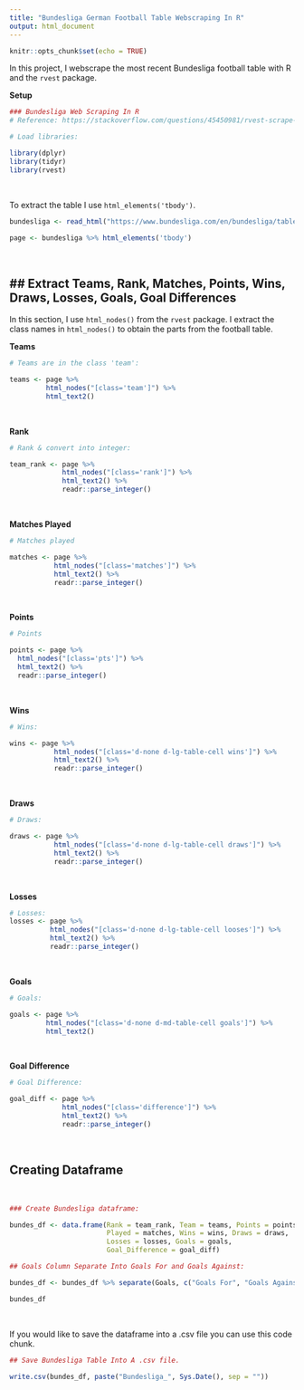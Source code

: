 ```yaml
---
title: "Bundesliga German Football Table Webscraping In R"
output: html_document
---
```


```r
knitr::opts_chunk$set(echo = TRUE)
```

In this project, I webscrape the most recent Bundesliga football table with R and the `rvest` package.

**Setup**

```r
### Bundesliga Web Scraping In R
# Reference: https://stackoverflow.com/questions/45450981/rvest-scrape-2-classes-in-1-tag

# Load libraries:

library(dplyr)
library(tidyr)
library(rvest)
```

&nbsp;

To extract the table I use `html_elements('tbody')`.

```r
bundesliga <- read_html("https://www.bundesliga.com/en/bundesliga/table")

page <- bundesliga %>% html_elements('tbody')
```

&nbsp;


## Extract Teams, Rank, Matches, Points, Wins, Draws, Losses, Goals, Goal Differences
---

In this section, I use `html_nodes()` from the `rvest` package. I extract the class names in `html_nodes()` to obtain the parts from the football table.

**Teams**

```r
# Teams are in the class 'team':

teams <- page %>% 
         html_nodes("[class='team']") %>%
         html_text2()
```

&nbsp;

**Rank**

```r
# Rank & convert into integer:

team_rank <- page %>% 
             html_nodes("[class='rank']") %>%
             html_text2() %>% 
             readr::parse_integer()
```

&nbsp;

**Matches Played**

```r
# Matches played

matches <- page %>% 
           html_nodes("[class='matches']") %>%
           html_text2() %>% 
           readr::parse_integer()
```

&nbsp;

**Points**

```r
# Points

points <- page %>% 
  html_nodes("[class='pts']") %>%
  html_text2() %>% 
  readr::parse_integer()
```

&nbsp;

**Wins**

```r
# Wins:

wins <- page %>% 
           html_nodes("[class='d-none d-lg-table-cell wins']") %>%
           html_text2() %>% 
           readr::parse_integer()

```

&nbsp;

**Draws**

```r
# Draws:

draws <- page %>% 
           html_nodes("[class='d-none d-lg-table-cell draws']") %>%
           html_text2() %>% 
           readr::parse_integer()
```

&nbsp;

**Losses**

```r

# Losses:
losses <- page %>% 
          html_nodes("[class='d-none d-lg-table-cell looses']") %>%
          html_text2() %>% 
          readr::parse_integer()
```

&nbsp;

**Goals**

```r
# Goals:

goals <- page %>% 
         html_nodes("[class='d-none d-md-table-cell goals']") %>%
         html_text2() 
```

&nbsp;

**Goal Difference**

```r
# Goal Difference:

goal_diff <- page %>% 
             html_nodes("[class='difference']") %>%
             html_text2() %>% 
             readr::parse_integer()
```


&nbsp;

## Creating Dataframe

&nbsp;



```r
### Create Bundesliga dataframe:

bundes_df <- data.frame(Rank = team_rank, Team = teams, Points = points,
                        Played = matches, Wins = wins, Draws = draws,
                        Losses = losses, Goals = goals, 
                        Goal_Difference = goal_diff)

## Goals Column Separate Into Goals For and Goals Against:

bundes_df <- bundes_df %>% separate(Goals, c("Goals For", "Goals Against"))

bundes_df

```

&nbsp;

If you would like to save the dataframe into a .csv file you can use this code chunk.

```r
## Save Bundesliga Table Into A .csv file.

write.csv(bundes_df, paste("Bundesliga_", Sys.Date(), sep = ""))

```

&nbsp;

## 

&nbsp;